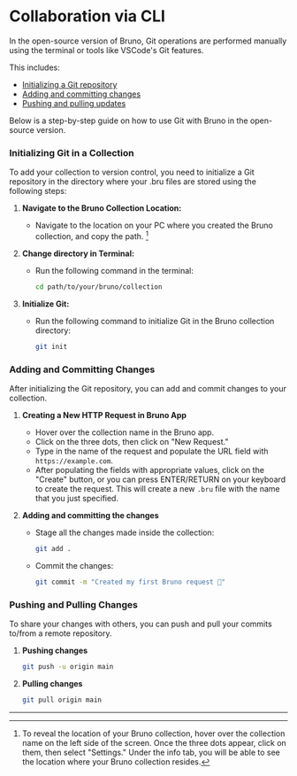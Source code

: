 # Collaboration via CLI

In the open-source version of Bruno,  Git operations are performed manually using the terminal or tools like VSCode's Git features. 

This includes:

- [Initializing a Git repository](#initializing-git-in-bruno-collection)
- [Adding and committing changes](#adding-and-committing-changes)
- [Pushing and pulling updates](#pushing-and-pulling-changes)

Below is a step-by-step guide on how to use Git with Bruno in the open-source version.

### Initializing Git in a Collection

To add your collection to version control, you need to initialize a Git repository in the directory where your .bru files are stored using the following steps:

1. **Navigate to the Bruno Collection Location:**

   - Navigate to the location on your PC where you created the Bruno collection, and copy the path. [^1]

2. **Change directory in Terminal:**

   - Run the following command in the terminal:

     ```bash
     cd path/to/your/bruno/collection
     ```

3. **Initialize Git:**
   - Run the following command to initialize Git in the Bruno collection directory:

     ```bash
     git init
     ```

### Adding and Committing Changes

After initializing the Git repository, you can add and commit changes to your collection.

1. **Creating a New HTTP Request in Bruno App**

    - Hover over the collection name in the Bruno app.
    - Click on the three dots, then click on "New Request."
    - Type in the name of the request and populate the URL field with `https://example.com`.
    - After populating the fields with appropriate values, click on the "Create" button, or you can press ENTER/RETURN on your keyboard to create the request. This will create a new `.bru` file with the name that you just specified.

2. **Adding and committing the changes**
   - Stage all the changes made inside the collection:

     ```bash
     git add .
     ```
   - Commit the changes:

     ```bash
     git commit -m "Created my first Bruno request 🐶"
     ```

### Pushing and Pulling Changes

To share your changes with others, you can push and pull your commits to/from a remote repository.

1. **Pushing changes**

   ```bash
   git push -u origin main
   ```

2. **Pulling changes**

   ```bash
   git pull origin main
   ```

----

[^1]: To reveal the location of your Bruno collection, hover over the collection name on the left side of the screen. Once the three dots appear, click on them, then select "Settings." Under the info tab, you will be able to see the location where your Bruno collection resides.

[^5]: A repository is nothing but a folder; in this case, it is the Bruno collection.

